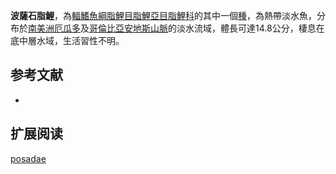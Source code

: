 {{Speciesbox
| status = DD
| status_system = IUCN3.1
| image = 
| genus = Brycon
| species = posadae
| authority = [[Mosco_Morales|Mosco Morales]], 1988
| synonyms = 
}}
'''波薩石脂鯉'''，為[[輻鰭魚綱|輻鰭魚綱]][[脂鯉目|脂鯉目]][[脂鯉亞目|脂鯉亞目]][[脂鯉科|脂鯉科]]的其中一個[[種|種]]，為熱帶淡水魚，分布於[[南美洲|南美洲]][[厄瓜多|厄瓜多]]及[[哥倫比亞|哥倫比亞]][[安地斯山脈|安地斯山脈]]的淡水流域，體長可達14.8公分，棲息在底中層水域，生活習性不明。

==参考文献==
{{refbegin}}
*{{FishBase_species|genus=Brycon|species=posadae|year=2013|month=11}}
{{refend}}

== 扩展阅读 ==
{{refbegin}}
{{wikispecies-inline|Brycon posadae|波薩石脂鯉}}
{{refend}}
{{Taxonbar|from=Q5623649}}

[[Category:石脂鯉屬|posadae]]


{{魚類小作品}}